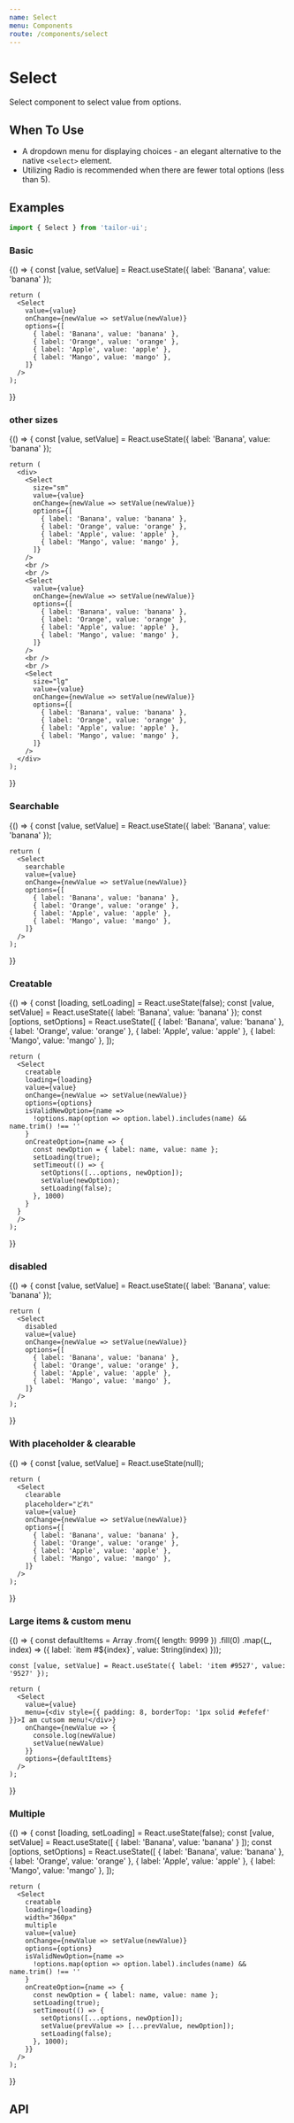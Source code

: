 ```yaml
---
name: Select
menu: Components
route: /components/select
---
```



# Select

Select component to select value from options.

## When To Use

- A dropdown menu for displaying choices - an elegant alternative to the native `<select>` element.
- Utilizing <Link to="/components/radio">Radio</Link> is recommended when there are fewer total options (less than 5).

## Examples

```js
import { Select } from 'tailor-ui';
```

### Basic

<Playground>
  {() => {
    const [value, setValue] = React.useState({ label: 'Banana', value: 'banana' });

    return (
      <Select
        value={value}
        onChange={newValue => setValue(newValue)}
        options={[
          { label: 'Banana', value: 'banana' },
          { label: 'Orange', value: 'orange' },
          { label: 'Apple', value: 'apple' },
          { label: 'Mango', value: 'mango' },
        ]}
      />
    );

}}

</Playground>

### other sizes

<Playground>
  {() => {
    const [value, setValue] = React.useState({ label: 'Banana', value: 'banana' });

    return (
      <div>
        <Select
          size="sm"
          value={value}
          onChange={newValue => setValue(newValue)}
          options={[
            { label: 'Banana', value: 'banana' },
            { label: 'Orange', value: 'orange' },
            { label: 'Apple', value: 'apple' },
            { label: 'Mango', value: 'mango' },
          ]}
        />
        <br />
        <br />
        <Select
          value={value}
          onChange={newValue => setValue(newValue)}
          options={[
            { label: 'Banana', value: 'banana' },
            { label: 'Orange', value: 'orange' },
            { label: 'Apple', value: 'apple' },
            { label: 'Mango', value: 'mango' },
          ]}
        />
        <br />
        <br />
        <Select
          size="lg"
          value={value}
          onChange={newValue => setValue(newValue)}
          options={[
            { label: 'Banana', value: 'banana' },
            { label: 'Orange', value: 'orange' },
            { label: 'Apple', value: 'apple' },
            { label: 'Mango', value: 'mango' },
          ]}
        />
      </div>
    );

}}

</Playground>

### Searchable

<Playground>
  {() => {
    const [value, setValue] = React.useState({ label: 'Banana', value: 'banana' });

    return (
      <Select
        searchable
        value={value}
        onChange={newValue => setValue(newValue)}
        options={[
          { label: 'Banana', value: 'banana' },
          { label: 'Orange', value: 'orange' },
          { label: 'Apple', value: 'apple' },
          { label: 'Mango', value: 'mango' },
        ]}
      />
    );

}}

</Playground>

### Creatable

<Playground>
  {() => {
    const [loading, setLoading] = React.useState(false);
    const [value, setValue] = React.useState({ label: 'Banana', value: 'banana' });
    const [options, setOptions] = React.useState([
      { label: 'Banana', value: 'banana' },
      { label: 'Orange', value: 'orange' },
      { label: 'Apple', value: 'apple' },
      { label: 'Mango', value: 'mango' },
    ]);

    return (
      <Select
        creatable
        loading={loading}
        value={value}
        onChange={newValue => setValue(newValue)}
        options={options}
        isValidNewOption={name =>
          !options.map(option => option.label).includes(name) && name.trim() !== ''
        }
        onCreateOption={name => {
          const newOption = { label: name, value: name };
          setLoading(true);
          setTimeout(() => {
            setOptions([...options, newOption]);
            setValue(newOption);
            setLoading(false);
          }, 1000)
        }
      }
      />
    );

}}

</Playground>

### disabled

<Playground>
  {() => {
    const [value, setValue] = React.useState({ label: 'Banana', value: 'banana' });

    return (
      <Select
        disabled
        value={value}
        onChange={newValue => setValue(newValue)}
        options={[
          { label: 'Banana', value: 'banana' },
          { label: 'Orange', value: 'orange' },
          { label: 'Apple', value: 'apple' },
          { label: 'Mango', value: 'mango' },
        ]}
      />
    );

}}

</Playground>

### With placeholder & clearable

<Playground>
  {() => {
    const [value, setValue] = React.useState(null);

    return (
      <Select
        clearable
        placeholder="どれ"
        value={value}
        onChange={newValue => setValue(newValue)}
        options={[
          { label: 'Banana', value: 'banana' },
          { label: 'Orange', value: 'orange' },
          { label: 'Apple', value: 'apple' },
          { label: 'Mango', value: 'mango' },
        ]}
      />
    );

}}

</Playground>

### Large items & custom menu

<Playground>
  {() => {
    const defaultItems = Array
      .from({ length: 9999 })
      .fill(0)
      .map((_, index) => ({
        label: `item #${index}`,
        value: String(index)
      }));

    const [value, setValue] = React.useState({ label: 'item #9527', value: '9527' });

    return (
      <Select
        value={value}
        menu={<div style={{ padding: 8, borderTop: '1px solid #efefef' }}>I am cutsom menu!</div>}
        onChange={newValue => {
          console.log(newValue)
          setValue(newValue)
        }}
        options={defaultItems}
      />
    );

}}

</Playground>

### Multiple

<Playground>
  {() => {
    const [loading, setLoading] = React.useState(false);
    const [value, setValue] = React.useState([
      { label: 'Banana', value: 'banana' }
    ]);
    const [options, setOptions] = React.useState([
      { label: 'Banana', value: 'banana' },
      { label: 'Orange', value: 'orange' },
      { label: 'Apple', value: 'apple' },
      { label: 'Mango', value: 'mango' },
    ]);

    return (
      <Select
        creatable
        loading={loading}
        width="360px"
        multiple
        value={value}
        onChange={newValue => setValue(newValue)}
        options={options}
        isValidNewOption={name =>
          !options.map(option => option.label).includes(name) && name.trim() !== ''
        }
        onCreateOption={name => {
          const newOption = { label: name, value: name };
          setLoading(true);
          setTimeout(() => {
            setOptions([...options, newOption]);
            setValue(prevValue => [...prevValue, newOption]);
            setLoading(false);
          }, 1000);
        }}
      />
    );

}}

</Playground>

## API

<!-- FIXME: API Table -->
<!-- <PropsTable of={Select} /> -->
